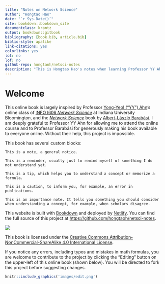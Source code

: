 ```yaml
--- 
title: "Notes on Network Science"
author: "Hongtao Hao"
date: "`r Sys.Date()`"
site: bookdown::bookdown_site
documentclass: krantz
output: bookdown::gitbook
bibliography: [book.bib, article.bib]
biblio-style: apalike
link-citations: yes
colorlinks: yes
lot: no
lof: no
github-repo: hongtaoh/netsci-notes
description: "This is Hongtao Hao's notes when learning Professor YY Ahn's online course of *Network Science*"
---
```

# Welcome{-}

This online book is largely inspired by Professor [Yong-Yeol ("YY") Ahn](https://yongyeol.com/)'s online class of [INFO I606 *Network Science*](http://yongyeol.com/teaching/2020SP_netsci_syllabus.pdf) at Indiana University Bloomington, and the [*Network Science*](http://networksciencebook.com/) book by [Albert-László Barabási](https://barabasi.com/). I am deeply grateful to Professor YY Ahn for allowing me to attend the online course and to Professor Barabási for generously making his book available to everyone online. Without their help, this project is impossible. 

This book has several custom blocks:

```block2
This is a note, a general notice. 
```

```block2
This is a reminder, usually just to remind myself of something I do not understand yet. 
```

```block2
This is a tip, which helps you to understand a concept or memorize a formula. 
```

```block2
This is a caution, to inform you, for example, an error in publications. 
```

```block2
This is an importance note. It tells you something you should consider when understanding a concept, for example, when scholars disagree. 
```

This website is built with [Bookdown](https://bookdown.org/) and deployed by [Netlify](https://www.netlify.com/). You can find the full source of this project at [https://github.com/hongtaoh/netsci-notes](https://github.com/hongtaoh/netsci-notes).

![](images/license.png)

This book is licensed under the [Creative Commons Attribution-NonCommercial-ShareAlike 4.0 International License](http://creativecommons.org/licenses/by-nc-sa/4.0/).

If you notice any errors, including typos and mistakes in math formulas, you are welcome to contribute to the project by clicking the "Editing" button on the upper-left of this online book (shown below). You will be directed to fork this project before suggesting changes.  

```r
knitr::include_graphics('images/edit.png')
```


